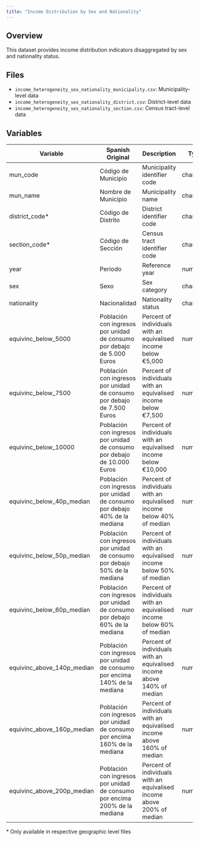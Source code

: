 ```yaml
---
title: "Income Distribution by Sex and Nationality"
---
```


## Overview

This dataset provides income distribution indicators disaggregated by sex and nationality status.

## Files

- `income_heterogeneity_sex_nationality_municipality.csv`: Municipality-level data
- `income_heterogeneity_sex_nationality_district.csv`: District-level data
- `income_heterogeneity_sex_nationality_section.csv`: Census tract-level data

## Variables

| Variable | Spanish Original | Description | Type |
|----------|-----------------|-------------|------|
| mun_code | Código de Municipio | Municipality identifier code | character |
| mun_name | Nombre de Municipio | Municipality name | character |
| district_code* | Código de Distrito | District identifier code | character |
| section_code* | Código de Sección | Census tract identifier code | character |
| year | Periodo | Reference year | numeric |
| sex | Sexo | Sex category | character |
| nationality | Nacionalidad | Nationality status | character |
| equivinc_below_5000 | Población con ingresos por unidad de consumo por debajo de 5.000 Euros | Percent of individuals with an equivalised income below €5,000 | numeric |
| equivinc_below_7500 | Población con ingresos por unidad de consumo por debajo de 7.500 Euros | Percent of individuals with an equivalised income below €7,500 | numeric |
| equivinc_below_10000 | Población con ingresos por unidad de consumo por debajo de 10.000 Euros | Percent of individuals with an equivalised income below €10,000 | numeric |
| equivinc_below_40p_median | Población con ingresos por unidad de consumo por debajo 40% de la mediana | Percent of individuals with an equivalised income below 40% of median | numeric |
| equivinc_below_50p_median | Población con ingresos por unidad de consumo por debajo 50% de la mediana | Percent of individuals with an equivalised income below 50% of median | numeric |
| equivinc_below_60p_median | Población con ingresos por unidad de consumo por debajo 60% de la mediana | Percent of individuals with an equivalised income below 60% of median | numeric |
| equivinc_above_140p_median | Población con ingresos por unidad de consumo por encima 140% de la mediana | Percent of individuals with an equivalised income above 140% of median | numeric |
| equivinc_above_160p_median | Población con ingresos por unidad de consumo por encima 160% de la mediana | Percent of individuals with an equivalised income above 160% of median | numeric |
| equivinc_above_200p_median | Población con ingresos por unidad de consumo por encima 200% de la mediana | Percent of individuals with an equivalised income above 200% of median | numeric |

\* Only available in respective geographic level files

